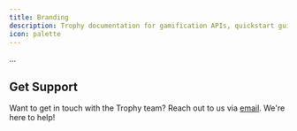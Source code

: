 ```yaml
---
title: Branding
description: Trophy documentation for gamification APIs, quickstart guides and tutorials.
icon: palette
---
```


...

## Get Support

Want to get in touch with the Trophy team? Reach out to us via [email](mailto:support@trophy.so). We're here to help!
